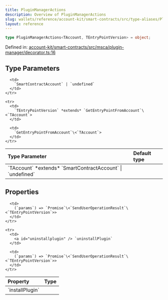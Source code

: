 ```yaml
---
title: PluginManagerActions
description: Overview of PluginManagerActions
slug: wallets/reference/account-kit/smart-contracts/src/type-aliases/PluginManagerActions
layout: reference
---
```


```ts
type PluginManagerActions<TAccount, TEntryPointVersion> = object;
```

Defined in: [account-kit/smart-contracts/src/msca/plugin-manager/decorator.ts:16](https://github.com/alchemyplatform/aa-sdk/blob/4987bdd63823427c48ec21401b71fa3cfc2d0675/account-kit/smart-contracts/src/msca/plugin-manager/decorator.ts#L16)

## Type Parameters

<table>
  <thead>
    <tr>
      <th align="left">Type Parameter</th>
      <th align="left">Default type</th>
    </tr>
  </thead>

  <tbody>
    <tr>
      <td>
        `TAccount` *extends* `SmartContractAccount` | `undefined`
      </td>

      <td>
        `SmartContractAccount` | `undefined`
      </td>
    </tr>

    <tr>
      <td>
        `TEntryPointVersion` *extends* `GetEntryPointFromAccount`\<`TAccount`>
      </td>

      <td>
        `GetEntryPointFromAccount`\<`TAccount`>
      </td>
    </tr>

  </tbody>
</table>

## Properties

<table>
  <thead>
    <tr>
      <th align="left">Property</th>
      <th align="left">Type</th>
    </tr>
  </thead>

  <tbody>
    <tr>
      <td>
        <a id="installplugin" /> `installPlugin`
      </td>

      <td>
        (`params`) => `Promise`\<`SendUserOperationResult`\<`TEntryPointVersion`>>
      </td>
    </tr>

    <tr>
      <td>
        <a id="uninstallplugin" /> `uninstallPlugin`
      </td>

      <td>
        (`params`) => `Promise`\<`SendUserOperationResult`\<`TEntryPointVersion`>>
      </td>
    </tr>

  </tbody>
</table>
